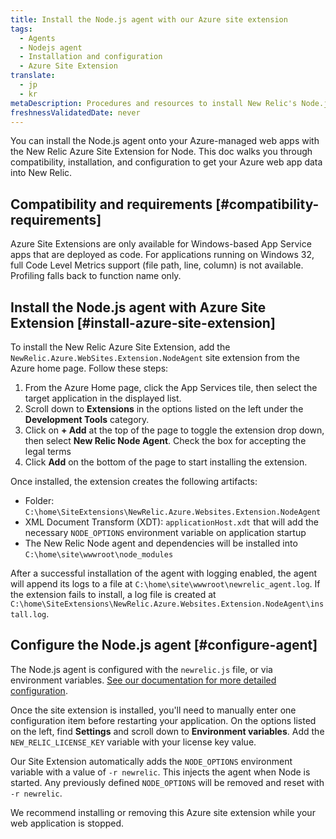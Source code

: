 ```yaml
---
title: Install the Node.js agent with our Azure site extension
tags:
  - Agents
  - Nodejs agent
  - Installation and configuration
  - Azure Site Extension
translate:
  - jp
  - kr
metaDescription: Procedures and resources to install New Relic's Node.js agent for Azure web apps using the New Relic Azure Site Extension for Node.
freshnessValidatedDate: never
---
```


You can install the Node.js agent onto your Azure-managed web apps with the New Relic Azure Site Extension for Node. This doc walks you through compatibility, installation, and configuration to get your Azure web app data into New Relic.

## Compatibility and requirements [#compatibility-requirements]

Azure Site Extensions are only available for Windows-based App Service apps that are deployed as code. For applications running on Windows 32, full Code Level Metrics support (file path, line, column) is not available. Profiling falls back to function name only.

## Install the Node.js agent with Azure Site Extension [#install-azure-site-extension]

To install the New Relic Azure Site Extension, add the `NewRelic.Azure.WebSites.Extension.NodeAgent` site extension from the Azure home page. Follow these steps:

1. From the Azure Home page, click the App Services tile, then select the target application in the displayed list.
2. Scroll down to <DNT>**Extensions**</DNT> in the options listed on the left under the <DNT>**Development Tools**</DNT> category.
3. Click on <DNT>**+ Add**</DNT> at the top of the page to toggle the extension drop down, then select <DNT>**New Relic Node Agent**</DNT>. Check the box for accepting the legal terms
4. Click <DNT>**Add**</DNT> on the bottom of the page to start installing the extension.

Once installed, the extension creates the following artifacts:

* Folder: `C:\home\SiteExtensions\NewRelic.Azure.Websites.Extension.NodeAgent`
* XML Document Transform (XDT): `applicationHost.xdt` that will add the necessary `NODE_OPTIONS` environment variable on application startup
* The New Relic Node agent and dependencies will be installed into `C:\home\site\wwwroot\node_modules`

After a successful installation of the agent with logging enabled, the agent will append its logs to a file at `C:\home\site\wwwroot\newrelic_agent.log`. If the extension fails to install, a log file is created at `C:\home\SiteExtensions\NewRelic.Azure.Websites.Extension.NodeAgent\install.log`.

## Configure the Node.js agent [#configure-agent]

The Node.js agent is configured with the `newrelic.js` file, or via environment variables. [See our documentation for more detailed configuration](https://docs.newrelic.com/docs/apm/agents/nodejs-agent/installation-configuration/nodejs-agent-configuration/).

Once the site extension is installed, you'll need to manually enter one configuration item before restarting your application. On the options listed on the left, find **Settings** and scroll down to **Environment variables**. Add the `NEW_RELIC_LICENSE_KEY` variable with your license key value.

Our Site Extension automatically adds the `NODE_OPTIONS` environment variable with a value of `-r newrelic`. This injects the agent when Node is started. Any previously defined `NODE_OPTIONS` will be removed and reset with `-r newrelic`.

  <Callout variant="important">
    We recommend installing or removing this Azure site extension while your web application is stopped.
  </Callout>
